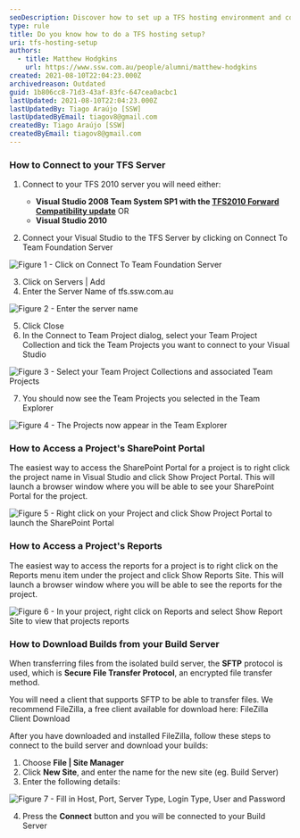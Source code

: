 ```yaml
---
seoDescription: Discover how to set up a TFS hosting environment and connect with ease. Learn the steps for connecting to your Visual Studio server, accessing project portals, reports, and downloading builds from your build server.
type: rule
title: Do you know how to do a TFS hosting setup?
uri: tfs-hosting-setup
authors:
  - title: Matthew Hodgkins
    url: https://www.ssw.com.au/people/alumni/matthew-hodgkins
created: 2021-08-10T22:04:23.000Z
archivedreason: Outdated
guid: 1b806cc8-71d3-43af-83fc-647cea0acbc1
lastUpdated: 2021-08-10T22:04:23.000Z
lastUpdatedBy: Tiago Araújo [SSW]
lastUpdatedByEmail: tiagov8@gmail.com
createdBy: Tiago Araújo [SSW]
createdByEmail: tiagov8@gmail.com
---
```


### How to Connect to your TFS Server

1. Connect to your TFS 2010 server you will need either:

   - **Visual Studio 2008 Team System SP1 with the [TFS2010 Forward Compatibility update](http://www.microsoft.com/downloads/en/details.aspx?FamilyID=cf13ea45-d17b-4edc-8e6c-6c5b208ec54d&displaylang=en)** OR
   - **Visual Studio 2010**
2. Connect your Visual Studio to the TFS Server by clicking on Connect To Team Foundation Server

![Figure 1 - Click on Connect To Team Foundation Server](connecttotfs.jpeg)

3. Click on Servers | Add
4. Enter the Server Name of tfs.ssw.com.au

![Figure 2 - Enter the server name](enterservername.jpeg)

5. Click Close
6. In the Connect to Team Project dialog, select your Team Project Collection and tick the Team Projects you want to connect to your Visual Studio

![Figure 3 - Select your Team Project Collections and associated Team Projects](teamproject.jpeg)

7. You should now see the Team Projects you selected in the Team Explorer

![Figure 4 - The Projects now appear in the Team Explorer](projectinteamexplorer.jpeg)

### How to Access a Project's SharePoint Portal

The easiest way to access the SharePoint Portal for a project is to right click the project name in Visual Studio and click Show Project Portal. This will launch a browser window where you will be able to see your SharePoint Portal for the project.

![Figure 5 - Right click on your Project and click Show Project Portal to launch the SharePoint Portal](findprojectportal.jpeg)

### How to Access a Project's Reports

The easiest way to access the reports for a project is to right click on the Reports menu item under the project and click Show Reports Site. This will launch a browser window where you will be able to see the reports for the project.

![Figure 6 - In your project, right click on Reports and select Show Report Site to view that projects reports](viewreport.jpeg)

### How to Download Builds from your Build Server

When transferring files from the isolated build server, the **SFTP** protocol is used, which is **Secure File Transfer Protocol**, an encrypted file transfer method.

You will need a client that supports SFTP to be able to transfer files. We recommend FileZilla, a free client available for download here: FileZilla Client Download

After you have downloaded and installed FileZilla, follow these steps to connect to the build server and download your builds:

1. Choose **File | Site Manager**
2. Click **New Site**, and enter the name for the new site (eg. Build Server)
3. Enter the following details:

![Figure 7 - Fill in Host, Port, Server Type, Login Type, User and Password](setupsftpsite.jpeg)

4. Press the **Connect** button and you will be connected to your Build Server
